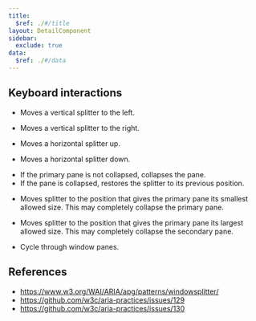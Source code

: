 ```yaml
---
title:
  $ref: ./#/title
layout: DetailComponent
sidebar:
  exclude: true
data:
  $ref: ./#/data
---
```


## Keyboard interactions

<KeyboardControls>
<KeyboardControl keyOrCombos="Left arrow">

- Moves a vertical splitter to the left.

</KeyboardControl>
<KeyboardControl keyOrCombos="Right arrow">

- Moves a vertical splitter to the right.

</KeyboardControl>
<KeyboardControl keyOrCombos="Up arrow">

- Moves a horizontal splitter up.

</KeyboardControl>
<KeyboardControl keyOrCombos="Down arrow">

- Moves a horizontal splitter down.

</KeyboardControl>
<KeyboardControl keyOrCombos="Enter">

- If the primary pane is not collapsed, collapses the pane.
- If the pane is collapsed, restores the splitter to its previous position.

</KeyboardControl>
<KeyboardControl keyOrCombos="Home">

- Moves splitter to the position that gives the primary pane its smallest allowed size. This may completely collapse the primary pane.

</KeyboardControl>
<KeyboardControl keyOrCombos="End">

- Moves splitter to the position that gives the primary pane its largest allowed size. This may completely collapse the secondary pane.

</KeyboardControl>
<KeyboardControl keyOrCombos="F6">

- Cycle through window panes.

</KeyboardControl>
</KeyboardControls>

## References

- https://www.w3.org/WAI/ARIA/apg/patterns/windowsplitter/
- https://github.com/w3c/aria-practices/issues/129
- https://github.com/w3c/aria-practices/issues/130
